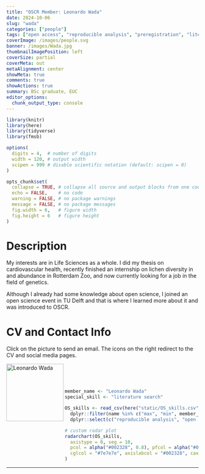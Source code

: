 ```yaml
---
title: "OSCR Member: Leonardo Wada"
date: 2024-10-06
slug: "wada"
categories: ["people"]
tags: ["open access", "reproducible analysis", "preregistration", "literature search", "school-euc"] # top 3 categories + unique + school
coverImage: /images/people.svg
banner: /images/Wada.jpg
thumbnailImagePosition: left
coverSize: partial
coverMeta: out
metaAlignment: center
showMeta: true
comments: true
showActions: true
summary: BSc graduate, EUC
editor_options: 
  chunk_output_type: console
---
```


```r

library(knitr)
library(here)
library(tidyverse)
library(fmsb)

options(
  digits = 4,  # number of digits
  width = 120, # output width
  scipen = 999 # disable scientific notation (default: scipen = 0)
)

opts_chunk$set(
  collapse = TRUE, # collapse all source and output blocks from one code chunk into a single block
  echo = FALSE,    # no code
  warning = FALSE, # no package warnings
  message = FALSE, # no package messages
  fig.width = 6,   # figure width
  fig.height = 6   # figure height
)

```

# Description

My interests are in Life Sciences as a whole. I did my thesis on cardiovascular health, recently finished an internship on lichen diversity in and abundance in Rotterdam Zoo, and now currently looking for a job in the field of genetics.

Although I already had some knowledge about open science, I joined an open science event in TU Delft and that is where I learned more about it and was introduced to OSCR.

# CV and Contact Info

Click on the picture to send an email. The icons on the right redirect to the CV and social media pages.

<!-- EMAIL -->
<p>
  <a href="mailto:leonardoywada@gmail.com">
  <img border="0" alt="Leonardo Wada" src="/images/Wada.jpg" width="150" height="150" align="left">
  </a>
</p>

<!-- CV -->
<p align="center">
  <a href="https://drive.google.com/file/d/14aRLPoF_lpqZauleM99WPjhCYXVo_BIj/view?usp=sharing" class="fa fa-file fa-2x" style="color:#00B969;">
  </a>
</p>

<!-- LINKEDIN -->
<p align="center">
  <a href="https://www.linkedin.com/in/wadaleonardo" class="fa fa-linkedin fa-2x" style="color:#000000;">
  </a>
</p>

<BR><BR><BR>

<!-- # Expertise -->

```r

member_name <- "Leonardo Wada"
special_skill <- "literature search"

OS_skills <- read_csv(here("static/OS_skills.csv")) %>%
  dplyr::filter(name %in% c("max", "min", member_name)) %>%
  dplyr::select(c("reproducible analysis", "open source software", "data sharing", all_of(special_skill), "preregistration", "open access", "data management"))

# custom radar plot
radarchart(OS_skills,
  axistype = 0, seg = 10,
  pcol = alpha("#002328", 0.8), pfcol = alpha("#00B969", 0.6), plwd = 4, centerzero = TRUE, # polygon
  cglcol = "#7e7e7e", axislabcol = "#002328", caxislabels = seq(0, 10, 2), cglwd = 0.8 # grid
)

```

***


